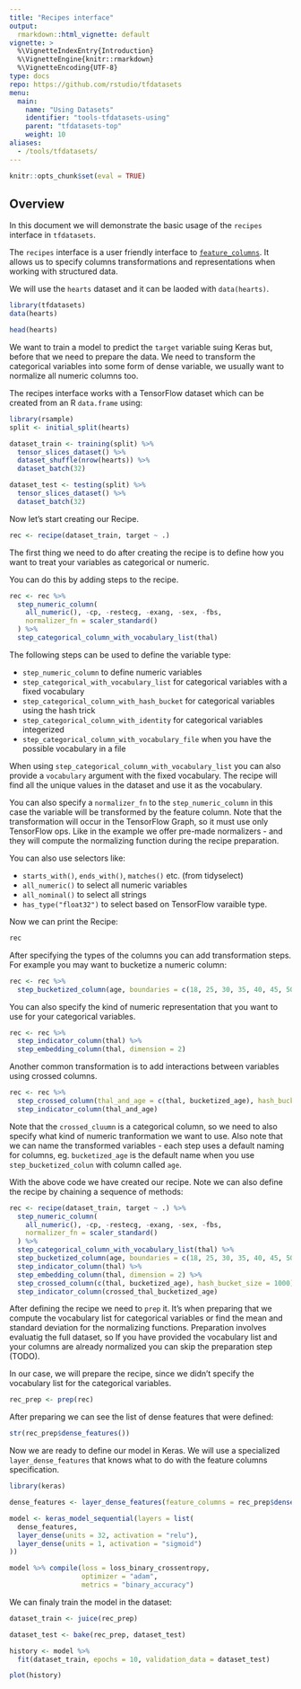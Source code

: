 ```yaml
---
title: "Recipes interface"
output: 
  rmarkdown::html_vignette: default
vignette: >
  %\VignetteIndexEntry{Introduction}
  %\VignetteEngine{knitr::rmarkdown}
  %\VignetteEncoding{UTF-8}
type: docs
repo: https://github.com/rstudio/tfdatasets
menu:
  main:
    name: "Using Datasets"
    identifier: "tools-tfdatasets-using"
    parent: "tfdatasets-top"
    weight: 10
aliases:
  - /tools/tfdatasets/
---
```


```r
knitr::opts_chunk$set(eval = TRUE)
```

## Overview

In this document we will demonstrate the basic usage of the `recipes` interface
in `tfdatasets`.

The `recipes` interface is a user friendly interface to [`feature_columns`](https://www.tensorflow.org/versions/r2.0/api_docs/python/tf/feature_column).
It allows us to specify columns transformations and representations when working with
structured data.

We will use the `hearts` dataset and it can be laoded with `data(hearts)`.

```r
library(tfdatasets)
data(hearts)
```

```r
head(hearts)
```

We want to train a model to predict the `target` variable suing Keras but, before
that we need to prepare the data. We need to transform the categorical variables
into some form of dense variable, we usually want to normalize all numeric columns too.

The recipes interface works with a TensorFlow dataset which can be created from an R
`data.frame` using:

```r
library(rsample)
split <- initial_split(hearts)

dataset_train <- training(split) %>% 
  tensor_slices_dataset() %>% 
  dataset_shuffle(nrow(hearts)) %>% 
  dataset_batch(32)

dataset_test <- testing(split) %>% 
  tensor_slices_dataset() %>% 
  dataset_batch(32)
```

Now let's start creating our Recipe. 

```r
rec <- recipe(dataset_train, target ~ .)
```

The first thing we need to do after creating the recipe is 
to define how you want to treat your variables as categorical or numeric.

You can do this by adding steps to the recipe.

```r
rec <- rec %>% 
  step_numeric_column(
    all_numeric(), -cp, -restecg, -exang, -sex, -fbs,
    normalizer_fn = scaler_standard()
  ) %>% 
  step_categorical_column_with_vocabulary_list(thal)
```

The following steps can be used to define the variable type:

* `step_numeric_column` to define numeric variables
* `step_categorical_with_vocabulary_list` for categorical variables with a fixed vocabulary
* `step_categorical_column_with_hash_bucket` for categorical variables using the hash trick
* `step_categorical_column_with_identity` for categorical variables integerized
* `step_categorical_column_with_vocabulary_file` when you have the possible vocabulary in a file

When using `step_categorical_column_with_vocabulary_list` you can also provide a `vocabulary` argument
with the fixed vocabulary. The recipe will find all the unique values in the dataset and use it
as the vocabulary.

You can also specify a `normalizer_fn` to the `step_numeric_column` in this case the variable will be
transformed by the feature column. Note that the transformation will occur in the TensorFlow Graph,
so it must use only TensorFlow ops. Like in the example we offer pre-made normalizers - and they will
compute the normalizing function during the recipe preparation.

You can also use selectors like:

* `starts_with()`, `ends_with()`, `matches()` etc. (from tidyselect)
* `all_numeric()` to select all numeric variables
* `all_nominal()` to select all strings
* `has_type("float32")` to select based on TensorFlow varaible type.

Now we can print the Recipe:

```r
rec
```

After specifying the types of the columns you can add transformation steps. 
For example you may want to bucketize a numeric column:

```r
rec <- rec %>% 
  step_bucketized_column(age, boundaries = c(18, 25, 30, 35, 40, 45, 50, 55, 60, 65))
```

You can also specify the kind of numeric representation that you want to use for
your categorical variables.

```r
rec <- rec %>% 
  step_indicator_column(thal) %>% 
  step_embedding_column(thal, dimension = 2)
```

Another common transformation is to add interactions between variables using crossed
columns. 

```r
rec <- rec %>% 
  step_crossed_column(thal_and_age = c(thal, bucketized_age), hash_bucket_size = 1000) %>% 
  step_indicator_column(thal_and_age)
```

Note that the `crossed_cluumn` is a categorical column, so we need to also specify what
kind of numeric tranformation we want to use. Also note that we can name the transformed
variables - each step uses a default naming for columns, eg. `bucketized_age` is the
default name when you use `step_bucketized_colun` with column called `age`.

With the above code we have created our recipe. Note we can also define the
recipe by chaining a sequence of methods:

```r
rec <- recipe(dataset_train, target ~ .) %>% 
  step_numeric_column(
    all_numeric(), -cp, -restecg, -exang, -sex, -fbs,
    normalizer_fn = scaler_standard()
  ) %>% 
  step_categorical_column_with_vocabulary_list(thal) %>% 
  step_bucketized_column(age, boundaries = c(18, 25, 30, 35, 40, 45, 50, 55, 60, 65)) %>% 
  step_indicator_column(thal) %>% 
  step_embedding_column(thal, dimension = 2) %>% 
  step_crossed_column(c(thal, bucketized_age), hash_bucket_size = 1000) %>%
  step_indicator_column(crossed_thal_bucketized_age)
```

After defining the recipe we need to `prep` it. It's when preparing that we compute the vocabulary
list for categorical variables or find the mean and standard deviation for the normalizing functions.
Preparation involves evaluatig the full dataset, so If you have provided the vocabulary list and 
your columns are already normalized you can skip the preparation step (TODO).

In our case, we will prepare the recipe, since we didn't specify the vocabulary list
for the categorical variables.

```r
rec_prep <- prep(rec)
```

After preparing we can see the list of dense features that were defined:

```r
str(rec_prep$dense_features())
```

Now we are ready to define our model in Keras. We will use a specialized `layer_dense_features` that
knows what to do with the feature columns specification.

```r
library(keras)

dense_features <- layer_dense_features(feature_columns = rec_prep$dense_features())

model <- keras_model_sequential(layers = list(
  dense_features,
  layer_dense(units = 32, activation = "relu"),
  layer_dense(units = 1, activation = "sigmoid")
))

model %>% compile(loss = loss_binary_crossentropy, 
                  optimizer = "adam", 
                  metrics = "binary_accuracy")
```

We can finaly train the model in the dataset:

```r
dataset_train <- juice(rec_prep)

dataset_test <- bake(rec_prep, dataset_test)

history <- model %>% 
  fit(dataset_train, epochs = 10, validation_data = dataset_test)

plot(history)
```
